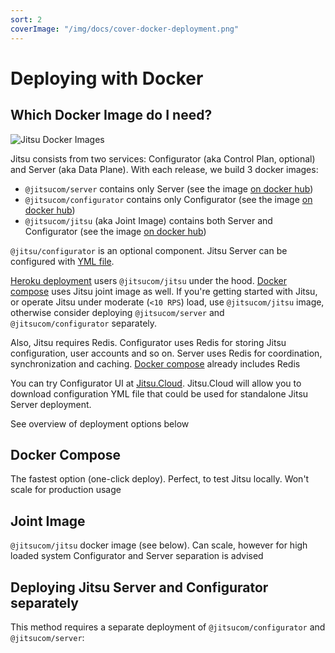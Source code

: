 ```yaml
---
sort: 2
coverImage: "/img/docs/cover-docker-deployment.png"
---
```


# Deploying with Docker

## Which Docker Image do I need?

![Jitsu Docker Images](/img/docs/jitsu-docker-images.png)

Jitsu consists from two services: Configurator (aka Control Plan, optional) and Server (aka Data Plane). With each release,
we build 3 docker images:

* `@jitsucom/server` contains only Server (see the image [on docker hub](https://hub.docker.com/r/jitsucom/server))
* `@jitsucom/configurator` contains only Configurator (see the image [on docker hub](https://hub.docker.com/r/jitsucom/configurator))
* `@jitsucom/jitsu` (aka Joint Image) contains both Server and Configurator (see the image [on docker hub](https://hub.docker.com/r/jitsucom/jitsu))

`@jitsu/configurator` is an optional component. Jitsu Server can be configured with [YML file](/docs/configuration).

[Heroku deployment](/docs/deployment/deploy-on-heroku) users `@jitsucom/jitsu` under the hood. [Docker compose](/docs/deployment/deploy-with-docker#run-dockercompose)
uses Jitsu joint image as well. If you're getting started with Jitsu, or operate Jitsu under moderate (`<10 RPS`) load, use `@jitsucom/jitsu` image,
otherwise consider deploying `@jitsucom/server` and `@jitsucom/configurator` separately.

Also, Jitsu requires Redis. Configurator uses Redis for storing Jitsu configuration, user accounts and so on. Server uses Redis for
coordination, synchronization and caching. [Docker compose](/docs/deployment/deploy-with-docker#run-dockercompose) already
includes Redis

You can try Configurator UI at [Jitsu.Cloud](https://cloud.jitsu.com). Jitsu.Cloud will allow you to download configuration YML file that
could be used for standalone Jitsu Server deployment.

See overview of deployment options below

## Docker Compose

<LargeLink title="Deploy with Docker Compose" href="/docs/deployment/deploy-with-docker/docker-compose" />

The fastest option (one-click deploy). Perfect, to test Jitsu locally. Won't scale for production usage

## Joint Image

<LargeLink title="@jitsucom/jitsu Joint Image" href="/docs/deployment/deploy-with-docker/docker-compose" />

`@jitsucom/jitsu` docker image (see below). Can scale, however for high loaded system Configurator and Server separation
is advised

## Deploying Jitsu Server and Configurator separately

This method requires a separate deployment of `@jitsucom/configurator` and `@jitsucom/server`:

<LargeLink title="Configurator Deployment" href="/docs/deployment/deploy-with-docker/jitsu-configurator" />
<LargeLink title="Server Deployment" href="/docs/deployment/deploy-with-docker/jitsu-server" />

